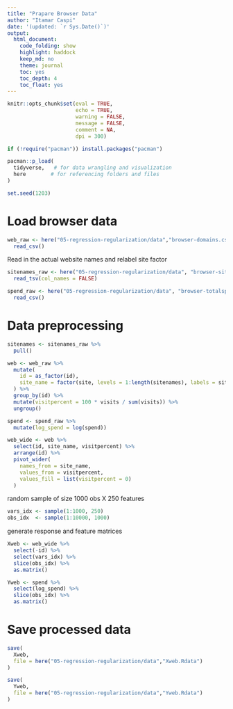 ```yaml
---
title: "Prapare Browser Data"
author: "Itamar Caspi"
date: '(updated: `r Sys.Date()`)'
output:
  html_document:
    code_folding: show
    highlight: haddock
    keep_md: no
    theme: journal
    toc: yes
    toc_depth: 4
    toc_float: yes
---
```


```r
knitr::opts_chunk$set(eval = TRUE,
                      echo = TRUE,
                      warning = FALSE,
                      message = FALSE,
                      comment = NA,
                      dpi = 300)
```

```r
if (!require("pacman")) install.packages("pacman")

pacman::p_load(
  tidyverse,   # for data wrangling and visualization
  here        # for referencing folders and files
)
```

```r
set.seed(1203)
```

# Load browser data

```r
web_raw <- here("05-regression-regularization/data","browser-domains.csv") %>% 
  read_csv()
```

Read in the actual website names and relabel site factor
```r
sitenames_raw <- here("05-regression-regularization/data", "browser-sites.txt") %>% 
  read_tsv(col_names = FALSE)
```

```r
spend_raw <- here("05-regression-regularization/data", "browser-totalspend.csv") %>% 
  read_csv()
```

# Data preprocessing

```r
sitenames <- sitenames_raw %>% 
  pull()
```

```r
web <- web_raw %>% 
  mutate(
    id = as_factor(id),
    site_name = factor(site, levels = 1:length(sitenames), labels = sitenames)
  ) %>% 
  group_by(id) %>% 
  mutate(visitpercent = 100 * visits / sum(visits)) %>% 
  ungroup()
```

```r
spend <- spend_raw %>% 
  mutate(log_spend = log(spend))
```

```r
web_wide <- web %>% 
  select(id, site_name, visitpercent) %>% 
  arrange(id) %>% 
  pivot_wider(
    names_from = site_name,
    values_from = visitpercent,
    values_fill = list(visitpercent = 0)
  )
```

random sample of size 1000 obs X 250 features
```r
vars_idx <- sample(1:1000, 250)
obs_idx  <- sample(1:10000, 1000)
```

generate response and feature matrices
```r
Xweb <- web_wide %>% 
  select(-id) %>%
  select(vars_idx) %>% 
  slice(obs_idx) %>%
  as.matrix()

Yweb <- spend %>% 
  select(log_spend) %>%
  slice(obs_idx) %>% 
  as.matrix()
```

# Save processed data

```r
save(
  Xweb,
  file = here("05-regression-regularization/data","Xweb.Rdata")
)

save(
  Yweb,
  file = here("05-regression-regularization/data","Yweb.Rdata")
)
```

